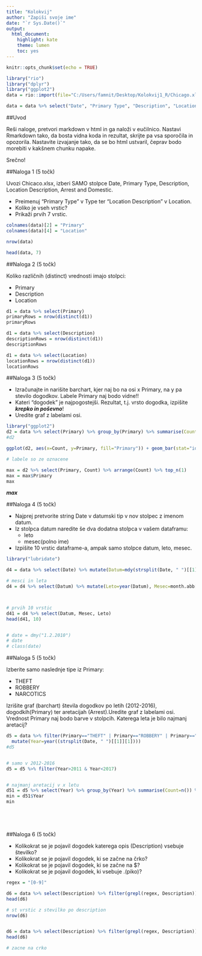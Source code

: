 ```yaml
---
title: "Kolokvij"
author: "Zapiši svoje ime"
date: "`r Sys.Date()`"
output: 
  html_document: 
    highlight: kate
    theme: lumen
    toc: yes
---
```


```r
knitr::opts_chunk$set(echo = TRUE)

library("rio")
library("dplyr")
library("ggplot2")
data = rio::import(file="C:/Users/famnit/Desktop/Kolokvij1_R/Chicago.xlsx", format="xlsx")

data = data %>% select("Date", "Primary Type", "Description", "Location Description", "Arrest", "Domestic")

```


##Uvod

Reši naloge, pretvori markdown v html in ga naloži v eučilnico. Nastavi Rmarkdown tako,
da bosta vidna koda in rezultat, skrijte pa vsa sporočila in opozorila. Nastavite izvajanje tako,
da se bo html ustvaril, čeprav bodo morebiti v kakšnem chunku napake.

Srečno!


##Naloga 1 (5 točk)

Uvozi Chicaco.xlsx, izberi SAMO stolpce Date, Primary Type, Description,
Location Description, Arrest and Domestic. 

- Preimenuj "Primary Type" v Type ter "Location Description" v Location.
- Koliko je vseh vrstic? 
- Prikaži prvih 7 vrstic.

```r

colnames(data)[2] = "Primary"
colnames(data)[4] = "Location"

nrow(data)

head(data, 7)

```



##Naloga 2 (5 točk)

Koliko različnih (distinct) vrednosti imajo stolpci:

- Primary
- Description
- Location

```r

d1 = data %>% select(Primary)
primaryRows = nrow(distinct(d1))
primaryRows

d1 = data %>% select(Description)
descriptionRows = nrow(distinct(d1))
descriptionRows

d1 = data %>% select(Location)
locationRows = nrow(distinct(d1))
locationRows

```



##Naloga 3 (5 točk)

- Izračunajte in narišite barchart, kjer naj bo na osi x Primary, na y pa stevilo dogodkov. Labele Primary naj bodo vidne!!
- Kateri "dogodek" je najpogostejši. Rezultat, t.j. vrsto dogodka, izpišite ***krepko in poševno***!
- Uredite graf z labelami osi.

```r
library("ggplot2")
d2 = data %>% select(Primary) %>% group_by(Primary) %>% summarise(Count=n())
#d2

ggplot(d2, aes(x=Count, y=Primary, fill="Primary")) + geom_bar(stat="identity")

# labele so ze oznacene

```

```r
max = d2 %>% select(Primary, Count) %>% arrange(Count) %>% top_n(1)
max = max$Primary
max
```
***max***




##Naloga 4 (5 točk)

- Najprej pretvorite string Date v datumski tip v nov stolpec z imenom datum.
- Iz stolpca datum naredite še dva dodatna stolpca v vašem dataframu:
  - leto
  - mesec(polno ime)
- Izpišite 10 vrstic dataframe-a, ampak samo stolpce datum, leto, mesec.

```r
library("lubridate")

d4 = data %>% select(Date) %>% mutate(Datum=mdy(strsplit(Date, " ")[[1]][1]))

# mesci in leta
d4 = d4 %>% select(Datum) %>% mutate(Leto=year(Datum), Mesec=month.abb[month(Datum)])



# prvih 10 vrstic
d41 = d4 %>% select(Datum, Mesec, Leto)
head(d41, 10)


# date = dmy("1.2.2010")
# date
# class(date)


```



##Naloga 5 (5 točk)

Izberite samo naslednje tipe iz Primary:

- THEFT
- ROBBERY
- NARCOTICS

Izrišite graf (barchart) števila dogodkov po letih (2012-2016), dogodkih(Primary) ter aretacijah (Arrest).Uredite graf z labelami osi. Vrednost Primary naj bodo barve v stolpcih.
Katerega leta je bilo najmanj aretacij?

```r
d5 = data %>% filter(Primary=="THEFT" | Primary=="ROBBERY" | Primary=="NARCOTICS") %>% 
  mutate(Year=year((strsplit(Date, " ")[[1]][1])))
#d5


# samo v 2012-2016
d5 = d5 %>% filter(Year>2011 & Year<2017)


# najmanj aretacij v x letu
d51 = d5 %>% select(Year) %>% group_by(Year) %>% summarise(Count=n()) %>% arrange(Count) %>% top_n(1)
min = d51$Year
min






```


##Naloga 6 (5 točk)

- Kolikokrat se je pojavil dogodek katerega opis (Description) vsebuje številko?
- Kolikokrat se je pojavil dogodek, ki se začne na črko?
- Kolikokrat se je pojavil dogodek, ki se začne na $?
- Kolikokrat se je pojavil dogodek, ki vsebuje .(piko)?

```r

regex = "[0-9]"

d6 = data %>% select(Description) %>% filter(grepl(regex, Description))
head(d6)

# st vrstic z stevilko po description
nrow(d6)


d6 = data %>% select(Description) %>% filter(grepl(regex, Description))
head(d6)

# zacne na crko


```


